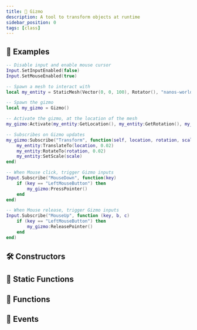 ```yaml
---
title: 🧭 Gizmo
description: A tool to transform objects at runtime
sidebar_position: 0
tags: [class]
---
```


<HeaderDeclaration type="Class" name="Gizmo" image="/img/docs/gizmo.webp" />


## 🎒 Examples

```lua
-- Disable input and enable mouse cursor
Input.SetInputEnabled(false)
Input.SetMouseEnabled(true)

-- Spawn a mesh to interact with
local my_entity = StaticMesh(Vector(0, 0, 100), Rotator(), "nanos-world::SM_Cube")

-- Spawn the gizmo
local my_gizmo = Gizmo()

-- Activate the gizmo, at the location of the mesh
my_gizmo:Activate(my_entity:GetLocation(), my_entity:GetRotation(), my_entity:GetScale())

-- Subscribes on Gizmo updates
my_gizmo:Subscribe("Transform", function(self, location, rotation, scale)
	my_entity:TranslateTo(location, 0.02)
	my_entity:RotateTo(rotation, 0.02)
	my_entity:SetScale(scale)
end)

-- When Mouse click, trigger Gizmo inputs
Input.Subscribe("MouseDown", function(key)
	if (key == "LeftMouseButton") then
		my_gizmo:PressPointer()
	end
end)

-- When Mouse release, trigger Gizmo inputs
Input.Subscribe("MouseUp", function (key, b, c)
	if (key == "LeftMouseButton") then
		my_gizmo:ReleasePointer()
	end
end)
```

## 🛠 Constructors

<ConstructorDeclaration type="Class" name="Gizmo" />


## 🗿 Static Functions

<StaticFunctionsDeclaration type="Class" name="Gizmo" />


## 🦠 Functions

<FunctionsDeclaration type="Class" name="Gizmo" />


## 🚀 Events

<EventsDeclaration type="Class" name="Gizmo" />